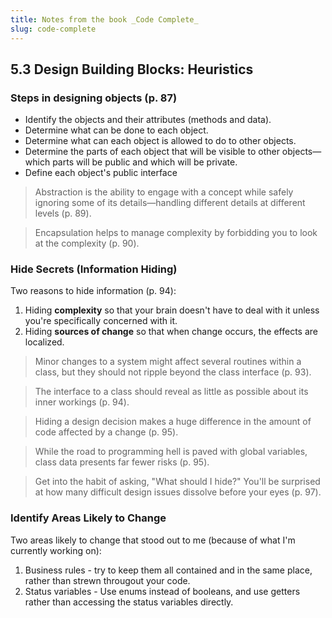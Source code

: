 ```yaml
---
title: Notes from the book _Code Complete_
slug: code-complete
---
```


## 5.3 Design Building Blocks: Heuristics

### Steps in designing objects (p. 87)

- Identify the objects and their attributes (methods and data).
- Determine what can be done to each object.
- Determine what can each object is allowed to do to other objects.
- Determine the parts of each object that will be visible to other objects—which parts will be public and which will be private.
- Define each object's public interface

> Abstraction is the ability to engage with a concept while safely ignoring some of its details—handling different details at different levels (p. 89).

> Encapsulation helps to manage complexity by forbidding you to look at the complexity (p. 90).

### Hide Secrets (Information Hiding)

Two reasons to hide information (p. 94):

1. Hiding **complexity** so that your brain doesn't have to deal with it unless you're specifically concerned with it.
2. Hiding **sources of change** so that when change occurs, the effects are localized.

> Minor changes to a system might affect several routines within a class, but they should not ripple beyond the class interface (p. 93).

> The interface to a class should reveal as little as possible about its inner workings (p. 94).

> Hiding a design decision makes a huge difference in the amount of code affected by a change (p. 95).

> While the road to programming hell is paved with global variables, class data presents far fewer risks (p. 95).

> Get into the habit of asking, "What should I hide?" You'll be surprised at how many difficult design issues dissolve before your eyes (p. 97).

### Identify Areas Likely to Change

Two areas likely to change that stood out to me (because of what I'm currently working on):

1. Business rules - try to keep them all contained and in the same place, rather than strewn througout your code.
2. Status variables - Use enums instead of booleans, and use getters rather than accessing the status variables directly.
